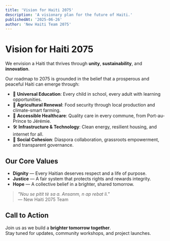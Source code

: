 ```yaml
---
title: 'Vision for Haiti 2075'
description: 'A visionary plan for the future of Haiti.'
publishedAt: '2025-06-26'
author: 'New Haiti Team 2075'
---
```


# Vision for Haiti 2075

We envision a Haiti that thrives through **unity**, **sustainability**, and **innovation**.

Our roadmap to 2075 is grounded in the belief that a prosperous and peaceful Haiti can emerge through:

- 🏫 **Universal Education**: Every child in school, every adult with learning opportunities.
- 🌾 **Agricultural Renewal**: Food security through local production and climate-smart farming.
- 🏥 **Accessible Healthcare**: Quality care in every commune, from Port-au-Prince to Jérémie.
- 🛠️ **Infrastructure & Technology**: Clean energy, resilient housing, and internet for all.
- 🤝 **Social Cohesion**: Diaspora collaboration, grassroots empowerment, and transparent governance.

## Our Core Values

- **Dignity** — Every Haitian deserves respect and a life of purpose.
- **Justice** — A fair system that protects rights and rewards integrity.
- **Hope** — A collective belief in a brighter, shared tomorrow.

> _"Nou se pitit tè sa a. Ansanm, n ap rebat li."_  
> — New Haiti 2075 Team

## Call to Action

Join us as we build a **brighter tomorrow together**.  
Stay tuned for updates, community workshops, and project launches.

